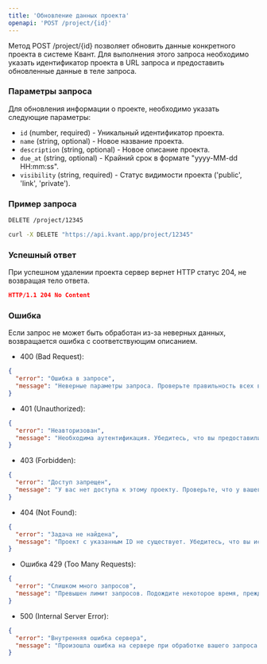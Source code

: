 ```yaml
---
title: 'Обновление данных проекта'
openapi: 'POST /project/{id}'
---
```


Метод POST /project/{id} позволяет обновить данные конкретного проекта в системе Квант. Для выполнения этого запроса необходимо указать идентификатор проекта в URL запроса и предоставить обновленные данные в теле запроса.

### Параметры запроса

Для обновления информации о проекте, необходимо указать следующие параметры:

- `id` (number, required) - Уникальный идентификатор проекта.
- `name` (string, optional) - Новое название проекта.
- `description` (string, optional) - Новое описание проекта.
- `due_at` (string, optional) - Крайний срок в формате "yyyy-MM-dd HH:mm:ss".
- `visibility` (string, required) - Статус видимости проекта ('public', 'link', 'private').

### Пример запроса

<CodeGroup>

```md Request
DELETE /project/12345
```

```bash cURL
curl -X DELETE "https://api.kvant.app/project/12345"
```

</CodeGroup>

### Успешный ответ
При успешном удалении проекта сервер вернет HTTP статус 204, не возвращая тело ответа.

```json
HTTP/1.1 204 No Content
```

### Ошибка
Если запрос не может быть обработан из-за неверных данных, возвращается ошибка с соответствующим описанием.

- 400 (Bad Request):
```json
{
  "error": "Ошибка в запросе",
  "message": "Неверные параметры запроса. Проверьте правильность всех введенных данных."
}
```

- 401 (Unauthorized):
```json
{
  "error": "Неавторизован",
  "message": "Необходима аутентификация. Убедитесь, что вы предоставили правильный API-ключ в заголовке запроса."
}
```
- 403 (Forbidden):
```json
{
  "error": "Доступ запрещен",
  "message": "У вас нет доступа к этому проекту. Проверьте, что у вашего аккаунта есть соответствующие права доступа."
}
```
- 404 (Not Found):
```json
{
  "error": "Задача не найдена",
  "message": "Проект с указанным ID не существует. Убедитесь, что вы используете правильный идентификатор проекта."
}
```
- Ошибка 429 (Too Many Requests):
```json
{
  "error": "Слишком много запросов",
  "message": "Превышен лимит запросов. Подождите некоторое время, прежде чем отправлять новый запрос."
}
```
- 500 (Internal Server Error):
```json
{
  "error": "Внутренняя ошибка сервера",
  "message": "Произошла ошибка на сервере при обработке вашего запроса. Пожалуйста, попробуйте еще раз позже или обратитесь в службу поддержки."
}
```